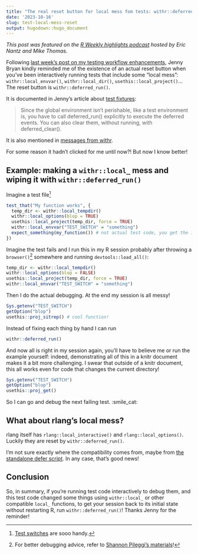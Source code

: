 ```yaml
---
title: "The real reset button for local mess fom tests: withr::deferred_run()"
date: '2023-10-16'
slug: test-local-mess-reset
output: hugodown::hugo_document
---
```


*This post was featured on the [R Weekly highlights podcast](https://rweekly.fireside.fm/141) hosted by Eric Nantz and Mike Thomas.*

Following [last week's post on my testing workflow enhancements](/2023/10/09/test-workflow-enhancement/), Jenny Bryan kindly reminded me of the existence of an actual reset button when you've been interactively running tests that include some "local mess": `withr::local_envvar()`, `withr::local_dir()`, `usethis::local_project()`...
The reset button is `withr::deferred_run()`.

It is documented in Jenny's article about [test fixtures](https://testthat.r-lib.org/articles/test-fixtures.html):

> Since the global environment isn’t perishable, like a test environment is, you have to call deferred_run() explicitly to execute the deferred events. You can also clear them, without running, with deferred_clear().

It is also mentioned in [messages from withr](https://github.com/r-lib/withr/blob/0c5254ebc74590e80cc0056303d74b049b943920/R/defer.R#L152).

For some reason it hadn't clicked for me until now?!
But now I know better!

## Example: making a `withr::local_` mess and wiping it with `withr::deferred_run()`

Imagine a test file[^switch]

```r
test_that("My function works", {
  temp_dir <- withr::local_tempdir()
  withr::local_options(blop = TRUE)
  usethis::local_project(temp_dir, force = TRUE)
  withr::local_envvar("TEST_SWITCH" = "something")
  expect_something(my_function()) # not actual test code, you get the idea
})

```

[^switch]: [Test switches](https://blog.r-hub.io/2023/01/23/code-switch-escape-hatch-test/) are sooo handy.

Imagine the test fails and I run this in my R session probably after throwing a `browser()`[^debug] somewhere and running 
`devtools::load_all()`:

```r
temp_dir <- withr::local_tempdir()
withr::local_options(blop = FALSE)
usethis::local_project(temp_dir, force = TRUE)
withr::local_envvar("TEST_SWITCH" = "something")
```

[^debug]: For better debugging advice, refer to [Shannon Pileggi's materials](https://www.pipinghotdata.com/talks/2022-11-11-debugging/)!

Then I do the actual debugging. 
At the end my session is all messy!

```r
Sys.getenv("TEST_SWITCH")
getOption("blop")
usethis::proj_sitrep() # cool function!
```

Instead of fixing each thing by hand I can run

```r
withr::deferred_run()
```

And now all is right in my session again, you'll have to believe me or run the example yourself: indeed, demonstrating all of this in a knitr document makes it a bit more challenging. 
I swear that outside of a knitr document, this all works even for code that changes the current directory!

```r
Sys.getenv("TEST_SWITCH")
getOption("blop")
usethis::proj_get()
```

So I can go and debug the next failing test. :smile_cat:



## What about rlang's local mess?

rlang itself has `rlang::local_interactive()` and `rlang::local_options()`. Luckily they are reset by `withr::deferred_run()`.

I'm not sure exactly where the compatibility comes from, maybe from [the standalone defer script](https://github.com/r-lib/rlang/blob/7a78dc3f0d5b2fb73289f820e39afb5c4d665802/R/import-standalone-defer.R). In any case, that's good news!
 
## Conclusion

So, in summary, if you're running test code interactively to debug them, and this test code changed some things using `withr::local_` or other compatible `local_` functions, to get your session back to its initial state without restarting R, run `withr::deferred_run()`!
Thanks Jenny for the reminder!